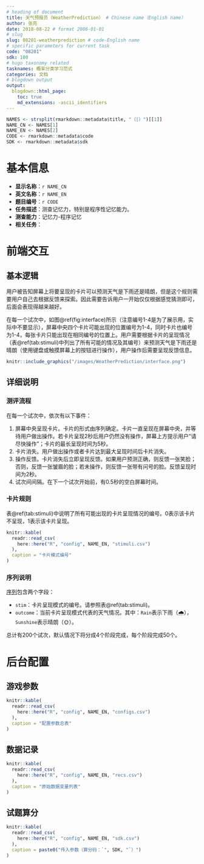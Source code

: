 ```yaml
---
# heading of document
title: 天气预报员（WeatherPrediction） # Chinese name（English name）
author: 张亮
date: 2018-08-22 # format 2006-01-01
# slug
slug: 08201-weatherprediction # code-English name
# specific parameters for current task
code: "08201"
sdk: 100
# hugo taxonomy related
tasknames: 概率分类学习范式
categories: 文档
# blogdown output
output:
  blogdown::html_page:
    toc: true
    md_extensions: -ascii_identifiers
---
```


```r
NAMES <- strsplit(rmarkdown::metadata$title, "（|）")[[1]]
NAME_CN <- NAMES[1]
NAME_EN <- NAMES[2]
CODE <- rmarkdown::metadata$code
SDK <- rmarkdown::metadata$sdk
```

# 基本信息

* **显示名称**：`r NAME_CN`
* **英文名称**：`r NAME_EN`
* **题目编号**：`r CODE`
* **任务描述**：测查记忆力，特别是程序性记忆能力。
* **测查能力**：记忆力-程序记忆
* **相关任务**：

# 前端交互

## 基本逻辑

用户被告知屏幕上将要呈现的卡片可以预测天气是下雨还是晴朗，但是这个规则需要用户自己去根据反馈来探索。因此需要告诉用户一开始仅仅根据感觉猜测即可，后面会表现得越来越好。

在每一个试次中，如图\@ref(fig:interface)所示（注意编号1-4是为了展示用，实际中不要显示），屏幕中央四个卡片可能出现的位置编号为1-4，同时卡片也编号为1-4，每张卡片只能出现在相同编号的位置上。用户需要根据卡片的呈现情况（表\@ref(tab:stimuli)中列出了所有可能的情况及其编号）来预测天气是下雨还是晴朗（使用键盘或触摸屏幕上的按钮进行操作），用户操作后需要呈现反馈信息。

```r
knitr::include_graphics("/images/WeatherPrediction/interface.png")
```

## 详细说明

### 测评流程

在每一个试次中，依次有以下事件：

1. 屏幕中央呈现卡片。卡片的形式由序列确定。卡片一直呈现在屏幕中央，并等待用户做出操作。若卡片呈现2秒后用户仍然没有操作，屏幕上方提示用户“请尽快操作”；卡片的最长呈现时间为5秒。
1. 卡片消失。用户做出操作或者卡片达到最大呈现时间后卡片消失。
1. 操作反馈。卡片消失后立即呈现反馈。如果用户预测正确，则反馈一张笑脸；否则，反馈一张皱眉的脸；若未操作，则反馈一张带有问号的脸。反馈呈现时间为2秒。
1. 试次间间隔。在下一个试次开始前，有0.5秒的空白屏幕时间。

### 卡片规则

表\@ref(tab:stimuli)中说明了所有可能出现的卡片呈现情况的编号。0表示该卡片不呈现，1表示该卡片呈现。

```r
knitr::kable(
  readr::read_csv(
    here::here("R", "config", NAME_EN, "stimuli.csv")
  ),
  caption = "卡片模式编号"
)
```

### 序列说明

[序列](/seq/08201_WxPredict.json)包含两个字段：

* `stim`：卡片呈现模式的编号。请参照表\@ref(tab:stimuli)。
* `outcome`：当前卡片呈现模式代表的天气情况。其中：`Rain`表示下雨（&#127783;），`Sunshine`表示晴朗（&#127774;）。

总计有200个试次，默认情况下将分成4个阶段完成，每个阶段完成50个。

# 后台配置

## 游戏参数

```r
knitr::kable(
  readr::read_csv(
    here::here("R", "config", NAME_EN, "configs.csv")
  ),
  caption = "配置参数总表"
)
```

## 数据记录

```r
knitr::kable(
  readr::read_csv(
    here::here("R", "config", NAME_EN, "recs.csv")
  ),
  caption = "原始数据变量列表"
)
```

## 试题算分

```r
knitr::kable(
  readr::read_csv(
    here::here("R", "config", NAME_EN, "sdk.csv")
  ),
  caption = paste0("传入参数（算分码：`", SDK, "`）")
)
```
